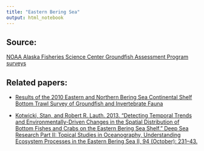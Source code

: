 ```yaml
---
title: "Eastern Bering Sea"
output: html_notebook
---
```


## Source:
[NOAA Alaska Fisheries Science Center Groundfish Assessment Program surveys](http://www.nwfsc.noaa.gov/research/divisions/fram/groundfish/bottom_trawl.cfm)

## Related papers:  

- [Results of the 2010 Eastern and Northern Bering Sea Continental Shelf Bottom Trawl Survey of Groundfish and Invertebrate Fauna](https://www.afsc.noaa.gov/publications/afsc-tm/noaa-tm-afsc-227.pdf)  

- [Kotwicki, Stan, and Robert R. Lauth. 2013. “Detecting Temporal Trends and Environmentally-Driven Changes in the Spatial Distribution of Bottom Fishes and Crabs on the Eastern Bering Sea Shelf.” Deep Sea Research Part II: Topical Studies in Oceanography, Understanding Ecosystem Processes in the Eastern Bering Sea II, 94 (October): 231–43.](https://doi.org/10.1016/j.dsr2.2013.03.017)

